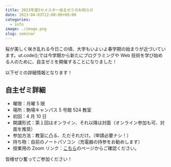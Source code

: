 ```yaml
---
title: 2023年度Sセメスター自主ゼミのお知らせ
date: 2023-04-03T22:00:00+09:00
categories:
  - info
image: ./image.png
slug: seminar
---
```


桜が美しく咲き乱れる今日この頃、大学もいよいよ春学期の始まりが近づいています。ut.code();では今学期から新たにプログラミングや Web 技術を学び始める人のために、自主ゼミを開催することになりました！

以下ゼミの詳細情報となります！

## 自主ゼミ詳細

- 曜限：月曜 5 限
- 場所：駒場キャンパス 5 号館 524 教室
- 初回：4 月 10 日
- 開講形式：第１回はオンライン、それ以降は対面（オンライン参加も可、対面を推奨）
- 参加方法：教室に凸る、ただそれだけ。（申請必要ナシ！）
- 持ち物：自前のノートパソコン（充電器の持参をお勧めします）
- 授業用の Zoom リンク：[こちら](https://todaijichikai.org/2023年sセメスターの自主ゼミ紹介/)のページからご確認ください。

皆様ぜひ奮ってご参加ください！
